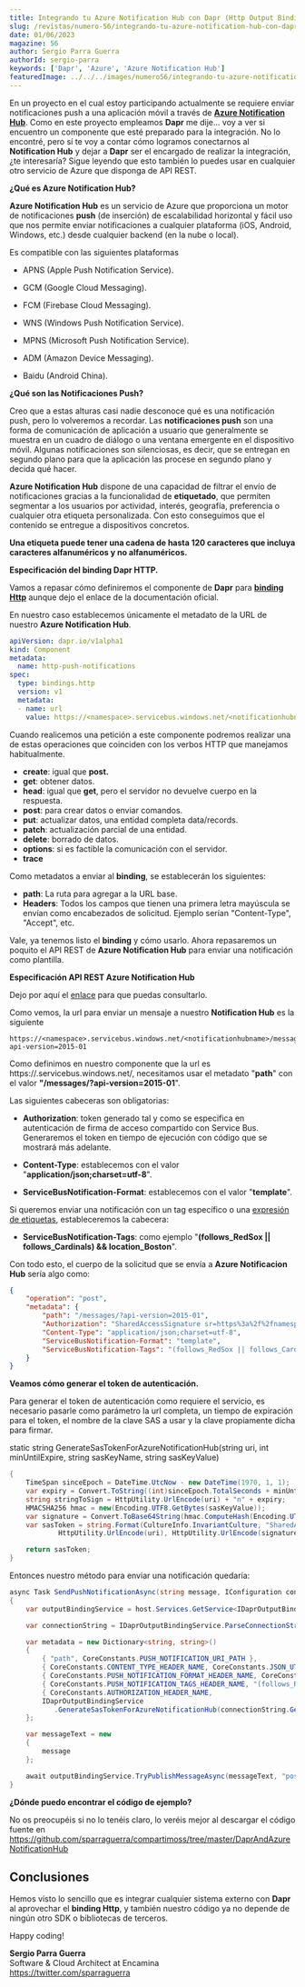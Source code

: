 ---
title: Integrando tu Azure Notification Hub con Dapr (Http Output Binding)
slug: /revistas/numero-56/integrando-tu-azure-notification-hub-con-dapr
date: 01/06/2023
magazine: 56
author: Sergio Parra Guerra
authorId: sergio-parra
keywords: ['Dapr', 'Azure', 'Azure Notification Hub']
featuredImage: ../../../images/numero56/integrando-tu-azure-notification-hub-con-dapr/image1.png
---

En un proyecto en el cual estoy participando actualmente se requiere
enviar notificaciones push a una aplicación móvil a través de [**Azure
Notification
Hub**](https://learn.microsoft.com/es-es/azure/notification-hubs/notification-hubs-push-notification-overview).
Como en este proyecto empleamos **Dapr** me dije... voy a ver si
encuentro un componente que esté preparado para la integración. No lo
encontré, pero sí te voy a contar cómo logramos conectarnos al
**Notification Hub** y dejar a **Dapr** ser el encargado de realizar la
integración, ¿te interesaría? Sigue leyendo que esto también lo puedes
usar en cualquier otro servicio de Azure que disponga de API REST.

**¿Qué es Azure Notification Hub?**

**Azure Notification Hub** es un servicio de Azure que proporciona un
motor de notificaciones **push** (de inserción) de escalabilidad
horizontal y fácil uso que nos permite enviar notificaciones a cualquier
plataforma (iOS, Android, Windows, etc.) desde cualquier backend (en la
nube o local).

Es compatible con las siguientes plataformas

-   APNS (Apple Push Notification Service).

-   GCM (Google Cloud Messaging).

-   FCM (Firebase Cloud Messaging).

-   WNS (Windows Push Notification Service).

-   MPNS (Microsoft Push Notification Service).

-   ADM (Amazon Device Messaging).

-   Baidu (Android China).

**¿Qué son las Notificaciones Push?**

Creo que a estas alturas casi nadie desconoce qué es una notificación
push, pero lo volveremos a recordar. Las **notificaciones push** son una
forma de comunicación de aplicación a usuario que generalmente se
muestra en un cuadro de diálogo o una ventana emergente en el
dispositivo móvil. Algunas notificaciones son silenciosas, es decir, que
se entregan en segundo plano para que la aplicación las procese en
segundo plano y decida qué hacer.

**Azure Notification Hub** dispone de una capacidad de filtrar el envío
de notificaciones gracias a la funcionalidad de **etiquetado**, que
permiten segmentar a los usuarios por actividad, interés, geografía,
preferencia o cualquier otra etiqueta personalizada. Con esto
conseguimos que el contenido se entregue a dispositivos concretos.

**Una etiqueta puede tener una cadena de hasta 120 caracteres que
incluya caracteres alfanuméricos y no alfanuméricos.**

**Especificación del binding Dapr HTTP.**

Vamos a repasar cómo definiremos el componente de **Dapr** para
[**binding
Http**](https://docs.dapr.io/reference/components-reference/supported-bindings/http/)
aunque dejo el enlace de la documentación oficial.

En nuestro caso establecemos únicamente el metadato de la URL de nuestro
**Azure Notification Hub**.

```yaml
apiVersion: dapr.io/v1alpha1
kind: Component
metadata:
  name: http-push-notifications
spec:
  type: bindings.http
  version: v1
  metadata:
  - name: url
    value: https://<namespace>.servicebus.windows.net/<notificationhubname>
```

Cuando realicemos una petición a este componente podremos realizar una
de estas operaciones que coinciden con los verbos HTTP que manejamos
habitualmente.

-   **create**: igual que **post.**
-   **get**: obtener datos.
-   **head**: igual que **get**, pero el servidor no devuelve cuerpo en la respuesta.
-   **post**: para crear datos o enviar comandos.
-   **put**: actualizar datos, una entidad completa data/records.
-   **patch**: actualización parcial de una entidad.
-   **delete**: borrado de datos.
-   **options**: si es factible la comunicación con el servidor.
-   **trace**

Como metadatos a enviar al **binding**, se establecerán los siguientes:

-   **path**: La ruta para agregar a la URL base.
-   **Headers**: Todos los campos que tienen una primera letra mayúscula se envían como encabezados de solicitud. Ejemplo serían "Content-Type", "Accept", etc.

Vale, ya tenemos listo el **binding** y cómo usarlo. Ahora repasaremos
un poquito el API REST de **Azure Notification Hub** para enviar una
notificación como plantilla.

**Especificación API REST Azure Notification Hub**

Dejo por aquí el
[enlace](https://learn.microsoft.com/es-es/rest/api/notificationhubs/send-template-notification)
para que puedas consultarlo.

Como vemos, la url para enviar un mensaje a nuestro **Notification Hub**
es la siguiente

```
https://<namespace>.servicebus.windows.net/<notificationhubname>/messages/?api-version=2015-01
```

Como definimos en nuestro componente que la url es
https://<namespace>.servicebus.windows.net/<notificationhubname>,
necesitamos usar el metadato "**path**" con el valor
**"/messages/?api-version=2015-01**".

Las siguientes cabeceras son obligatorias:

-   **Authorization**: token generado tal y como se especifica en autenticación de firma de acceso compartido con Service Bus. Generaremos el token en tiempo de ejecución con código que se mostrará más adelante.

-   **Content-Type**: establecemos con el valor "**application/json;charset=utf-8**".

-   **ServiceBusNotification-Format**: establecemos con el valor "**template**".

Si queremos enviar una notificación con un tag específico o una
[expresión de
etiquetas](https://learn.microsoft.com/es-es/azure/notification-hubs/notification-hubs-tags-segment-push-message),
estableceremos la cabecera:

-   **ServiceBusNotification-Tags**: como ejemplo "**(follows_RedSox || follows_Cardinals) && location_Boston**".

Con todo esto, el cuerpo de la solicitud que se envía a **Azure
Notificacion Hub** sería algo como:

```json
{
    "operation": "post",
    "metadata": {
        "path": "/messages/?api-version=2015-01",
        "Authorization": "SharedAccessSignature sr=https%3a%2f%2fnamespace.servicebus.windows.net%2fnotificationhubname%2fmessages%2f%3fapi-version%3d2015-01&sig=IhCVcSUDFsgEULcB%2fBrM8hBD44cWyGXZN1Xb3nuzfzQ%3d&se=1684406490&skn=DefaultFullSharedAccessSignature",
        "Content-Type": "application/json;charset=utf-8",
        "ServiceBusNotification-Format": "template",
        "ServiceBusNotification-Tags": "(follows_RedSox || follows_Cardinals) && location_Boston"
    }
}
```

**Veamos cómo generar el token de autenticación.**

Para generar el token de autenticación como requiere el servicio, es
necesario pasarle como parámetro la url completa, un tiempo de
expiración para el token, el nombre de la clave SAS a usar y la clave
propiamente dicha para firmar.

static string GenerateSasTokenForAzureNotificationHub(string uri, int
minUntilExpire, string sasKeyName, string sasKeyValue)

```csharp	
{
    TimeSpan sinceEpoch = DateTime.UtcNow - new DateTime(1970, 1, 1);
    var expiry = Convert.ToString((int)sinceEpoch.TotalSeconds + minUntilExpire);
    string stringToSign = HttpUtility.UrlEncode(uri) + "n" + expiry;
    HMACSHA256 hmac = new(Encoding.UTF8.GetBytes(sasKeyValue));
    var signature = Convert.ToBase64String(hmac.ComputeHash(Encoding.UTF8.GetBytes(stringToSign)));
    var sasToken = string.Format(CultureInfo.InvariantCulture, "SharedAccessSignature sr={0}&sig={1}&se={2}&skn={3}",
            HttpUtility.UrlEncode(uri), HttpUtility.UrlEncode(signature), expiry, sasKeyName);

    return sasToken;
}
```

Entonces nuestro método para enviar una notificación quedaría:

```csharp
async Task SendPushNotificationAsync(string message, IConfiguration configuration)
{    
    var outputBindingService = host.Services.GetService<IDaprOutputBindingService>()!;  

    var connectionString = IDaprOutputBindingService.ParseConnectionStringForAzureNotificationHub(configuration["NotificationHub:ConnectionString"], configuration["NotificationHub:NotificationHubName"]);

    var metadata = new Dictionary<string, string>()
    {
        { "path", CoreConstants.PUSH_NOTIFICATION_URI_PATH },
        { CoreConstants.CONTENT_TYPE_HEADER_NAME, CoreConstants.JSON_UTF8 },
        { CoreConstants.PUSH_NOTIFICATION_FORMAT_HEADER_NAME, CoreConstants.PUSH_NOTIFICATION_FORMAT_HEADER_VALUE },
        { CoreConstants.PUSH_NOTIFICATION_TAGS_HEADER_NAME, "(follows_RedSox || follows_Cardinals) && location_Boston" },
        { CoreConstants.AUTHORIZATION_HEADER_NAME,
        IDaprOutputBindingService
           .GenerateSasTokenForAzureNotificationHub(connectionString.GetNotificationHubUri(), 5, connectionString.SasKeyName, connectionString.SasKeyValue)}
    };

    var messageText = new
    {
        message
    };

    await outputBindingService.TryPublishMessageAsync(messageText, "post", metadata, CoreConstants.BINDING_NAME_HTTP_PUSH_NOTIFICATIONS);
}
```

**¿Dónde puedo encontrar el código de ejemplo?**

No os preocupéis si no lo tenéis claro, lo veréis mejor al descargar el
código fuente en
<https://github.com/sparraguerra/compartimoss/tree/master/DaprAndAzureNotificationHub>

## Conclusiones

Hemos visto lo sencillo que es integrar cualquier sistema externo con
**Dapr** al aprovechar el **binding Http**, y también nuestro código ya
no depende de ningún otro SDK o bibliotecas de terceros.

Happy coding!

**Sergio Parra Guerra** <br />
Software & Cloud Architect at Encamina <br />
https://twitter.com/sparraguerra
